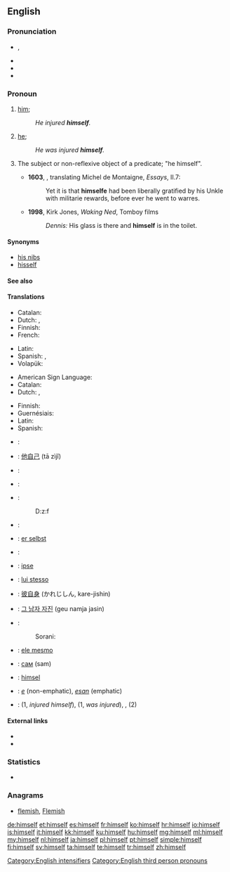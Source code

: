 ==English==

===Pronunciation===
* {{IPA|/hɪmˈsɛlf/}}, {{X-SAMPA|/hIm"sElf/}}
* {{audio|en-us-himself.ogg|Audio (US)}}
* {{rhymes|ɛlf}}
* {{hyphenation|him|self}}

===Pronoun===
{{en-pron|reflexive form of|he|desc=the third person singular, masculine, personal pronoun|Feminine|herself|neuter (nonhuman)|itself|neuter (human)|himself|plural|themselves}}

# {{reflexive}} [[him]]; {{non-gloss definition|the male object of a verb or preposition that also appears as the subject}}
#: ''He injured '''himself'''.''
# {{context|emphatic}} [[he]]; {{non-gloss definition|used as an intensifier, often to emphasize that the referent is the exclusive participant in the predicate}}
#: ''He was injured '''himself'''.''
# {{context|now|_|archaic|_|or|_|nonstandard}} The subject or non-reflexive object of a predicate; "he himself".
#* '''1603''', {{w|John Florio}}, translating Michel de Montaigne, ''Essays'', II.7:
#*: Yet it is that '''himselfe''' had been liberally gratified by his Unkle with militarie rewards, before ever he went to warres.
#* '''1998''', Kirk Jones, ''Waking Ned'', Tomboy films
#*: ''Dennis:'' His glass is there and '''himself''' is in the toilet.

====Synonyms====
* [[his nibs]]
* [[hisself]]

====See also====
{{English personal pronouns}}

====Translations====
{{trans-top|(reflexive) male person as the previously mentioned object}}
* Catalan: {{t-|ca|es}}
* Dutch: {{t+|nl|zich}},  {{t+|nl|zichzelf}}
* Finnish: {{t|fi|itsensä}}
* French: {{t+|fr|lui-même}}
{{trans-mid}}
* Latin: {{t|la|ipse}}
* Spanish: {{t|es|él mismo}}, {{t|es|sí mismo}}
* Volapük: {{t|vo|oki}}
{{trans-bottom}}

{{trans-top|(emphatic, exclusive) he}}
* American Sign Language: {{tø|ase|A@Chesthigh SmallFrontandback|xs=American Sign Language}}
* Catalan: {{t-|ca|mateix}}
* Dutch: {{t+|nl|zelf}},  {{t+|nl|hijzelf}}
{{trans-mid}}
* Finnish: {{t|fi|itse}}
* Guernésiais: {{tø|roa-grn|li-mesme}}
* Latin: {{t|la|ipse}}
* Spanish: {{t|es|él mismo}}
{{trans-bottom}}

{{checktrans-top}}
* {{ttbc|Arabic}}: {{Arab|[[نفسه]]}} {{IPAchar|(nafsáhu)}}
* {{ttbc|Chinese}}: [[他自己]] (tā zìjǐ)
* {{ttbc|Czech}}: {{t+|cs|sám|m}}
* {{ttbc|Dutch}}: {{t+|nl|hijzelf}}
* {{ttbc|Egyptian}}: {{tø|egy|ḏzf|sc=Egyp}}
*: <hiero>D:z:f</hiero>
* {{ttbc|Finnish}}: {{t-|fi|itsensä}}
* {{ttbc|German}}: [[er selbst]]
* {{ttbc|Hungarian}}: {{t+|hu|maga}}
* {{ttbc|ia}}: [[ipse]]
* {{ttbc|Italian}}: [[lui stesso]]
{{trans-mid}}
* {{ttbc|Japanese}}: [[彼自身]] (かれじしん, kare-jishin)
* {{ttbc|Korean}}: [[그 남자 자진]] (geu namja jasin)
* {{ttbc|Kurdish}}:
*: Sorani: {{t|ku|خۆی|tr=xoi|sc=ku-Arab}}
* {{ttbc|Portuguese}}: [[ele mesmo]]
* {{ttbc|Russian}}: [[сам]] (sam)
* {{ttbc|Scots}}: [[himsel]]
* {{ttbc|Scottish Gaelic}}: ''[[e]]'' (non-emphatic), ''[[esan]]'' (emphatic)
* {{ttbc|Swedish}}: {{t|sv|sig själv}} (1, ''injured himself''), {{t|sv|själv}} (1, ''was injured''), {{t|sv|honom själv}}, {{t|sv|han själv}} (2)
{{trans-bottom}}

====External links====
* {{R:Webster 1913}}
* {{R:Century 1911}}

===Statistics===
* {{rank|being|day|through|116|himself|go|how|long}}

===Anagrams===
* [[flemish#English|flemish]], [[Flemish#English|Flemish]]

[[Category:English intensifiers]]
[[Category:English third person pronouns]]

[[de:himself]]
[[et:himself]]
[[es:himself]]
[[fr:himself]]
[[ko:himself]]
[[hr:himself]]
[[io:himself]]
[[is:himself]]
[[it:himself]]
[[kk:himself]]
[[ku:himself]]
[[hu:himself]]
[[mg:himself]]
[[ml:himself]]
[[my:himself]]
[[nl:himself]]
[[ja:himself]]
[[pl:himself]]
[[pt:himself]]
[[simple:himself]]
[[fi:himself]]
[[sv:himself]]
[[ta:himself]]
[[te:himself]]
[[tr:himself]]
[[zh:himself]]